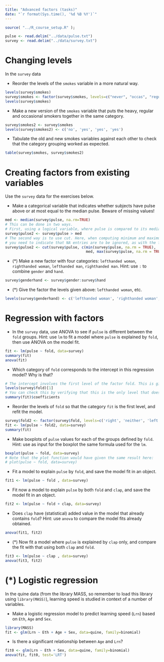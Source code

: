 ---
title: "Advanced factors (tasks)"
date: "`r format(Sys.time(), '%d %B %Y')`"
---

```{r setup, include=FALSE}
source( "../R_course_setup.R" );
```

```{r echo=FALSE}
pulse <- read.delim("../data/pulse.txt")
survey <- read.delim("../data/survey.txt")
```


# Changing levels {#levels}

In the `survey` data

- Reorder the levels of the `smokes` variable in a more natural way.

```{r}
levels(survey$smokes)
survey$smokes <- factor(survey$smokes, levels=c("never", "occas", "regul", "heavy"))
levels(survey$smokes)
```

- Make a new version of the `smokes` variable that puts the heavy, regular and occasional smokers together in the same category.

```{r}
survey$smokes2 <- survey$smokes
levels(survey$smokes2) <- c('no', 'yes', 'yes', 'yes')
```

- Tabulate the old and new smokes variables against each other to check that the category grouping worked as expected.

```{r}
table(survey$smokes, survey$smokes2)
```


# Creating factors from existing variables

Use the `survey` data for the exercises below.

- Make a categorical variable that indicates whether subjects have pulse above or at most equal to the median pulse. Beware of missing values!

```{r}
med <- median(survey$pulse, na.rm=TRUE)
# This can be done in two ways. 
# First, using a logical variable, where pulse is compared to its median
survey$pulse2 <- survey$pulse > med
# The second way is to use cut. Here, when computing minimum and maximum,
# you need to indicate that NA entries are to be ignored, as with the function to compute the median
survey$pulse2 <- cut(survey$pulse, c(min(survey$pulse, na.rm = TRUE), 
                                     med, max(survey$pulse, na.rm = TRUE)))
```

- (*) Make a new factor with four categories: `lefthanded woman`, `righthanded woman`, `lefthanded man`, `righthanded man`. Hint: use `:` to combine `gender` and `hand`.

```{r}
survey$genderhand <- survey$gender:survey$hand
```

- (*) Give the factor the levels given above: `lefthanded woman`, etc.
```{r}
levels(survey$genderhand) <- c('lefthanded woman', 'righthanded woman', 'lefthanded man', 'righthanded man')
```


# Regression with factors {#anova}

- In the `survey` data, use ANOVA to see if `pulse` is different between the `fold` groups. Hint: use `lm` to fit a model where `pulse` is explained by `fold`, then use ANOVA on the model fit.

```{r}
fit <- lm(pulse ~ fold, data=survey)
summary(fit)
anova(fit)
```

- Which category of `fold` corresponds to the intercept in this regression model? Why is that?

```{r}
# The intercept involves the first level of the factor fold. This is given below:
levels(survey$fold)[1]
# You can check this by verifying that this is the only level that does not appear explicitly in the coefficients table of the model fit summary:
summary(fit)$coefficients
```


- Reorder the levels of `fold` so that the category `fit` is the first level, and refit the model. 

```{r}
survey$fold2 <- factor(survey$fold, levels=c('right', 'neither', 'left'))
fit <- lm(pulse ~ fold2, data=survey)
summary(fit)
```

- Make boxplots of `pulse` values for each of the groups defined by `fold`. Hint: use as input for the boxplot the same formula used for the `lm`.

```{r}
boxplot(pulse ~ fold, data=survey)
# Note that the plot function would have given the same result here:
# plot(pulse ~ fold, data=survey)
```

- Fit a model to explain `pulse` by `fold`, and save the model fit in an object.


```{r}
fit1 <- lm(pulse ~ fold , data=survey)
```

- Fit now a model to explain `pulse` by both `fold` and `clap`, and save the model fit in an object. 

```{r}
fit2 <- lm(pulse ~ fold + clap, data=survey)
```

- Does `clap` have (statistical) added value in the model that already contains `fold`? Hint: use `anova` to compare the model fits already obtained.

```{r}
anova(fit1, fit2)
```


- (*) Now fit a model where `pulse` is explained by  `clap` only, and compare the fit with that using both `clap` and `fold`.  

```{r}
fit3 <- lm(pulse ~ clap , data=survey)
anova(fit3, fit2)
```


# (*) Logistic regression

In the quine data (from the library MASS, so remember to load this library using `library(MASS)`),  learning speed is studied in context of a number of variables.

- Make a logistic regression model to predict learning speed (`Lrn`) based on `Eth`, `Age` and `Sex`.

```{r}
library(MASS)
fit <- glm(Lrn ~ Eth + Age + Sex, data=quine, family=binomial)
```

- Is there a significant relationship between `Age` and `Lrn`?
  
```{r}
fit0 <- glm(Lrn ~ Eth + Sex, data=quine, family=binomial)
anova(fit, fit0, test='LRT')
```

